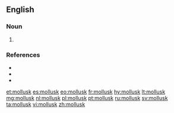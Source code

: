 ==English==

===Noun===
{{en-noun}}

# {{context|US|lang=en}} {{alternative spelling of|mollusc|lang=en}}

===References===
* {{R:American Heritage 2000|mollusk}}
* {{R:Dictionary.com|mollusk}}
* {{R:WordNet 2003|mollusk}}

[[et:mollusk]]
[[es:mollusk]]
[[eo:mollusk]]
[[fr:mollusk]]
[[hy:mollusk]]
[[lt:mollusk]]
[[mg:mollusk]]
[[nl:mollusk]]
[[pl:mollusk]]
[[pt:mollusk]]
[[ru:mollusk]]
[[sv:mollusk]]
[[ta:mollusk]]
[[vi:mollusk]]
[[zh:mollusk]]